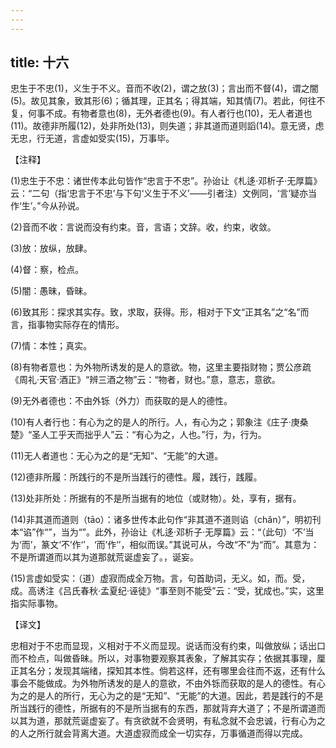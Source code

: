 ```yaml
---
---
---
```

title: 十六
---



忠生于不忠(1)，义生于不义。音而不收(2)，谓之放(3)；言出而不督(4)，谓之闇(5)。故见其象，致其形(6)；循其理，正其名；得其端，知其情(7)。若此，何往不复，何事不成。有物者意也(8)，无外者德也(9)。有人者行也(10)，无人者道也(11)。故德非所履(12)，处非所处(13)，则失道；非其道而道则謟(14)。意无贤，虑无忠，行无道，言虚如受实(15)，万事毕。

【注释】

(1)忠生于不忠：诸世传本此句皆作“忠言于不忠”。孙诒让《札迻·邓析子·无厚篇》云：“二句（指‘忠言于不忠’与下句‘义生于不义’——引者注）文例同，‘言’疑亦当作‘生’。”今从孙说。

(2)音而不收：言说而没有约束。音，言语；文辞。收，约束，收敛。

(3)放：放纵，放肆。

(4)督：察，检点。

(5)闇：愚昧，昏昧。

(6)致其形：探求其实存。致，求取，获得。形，相对于下文“正其名”之“名”而言，指事物实际存在的情形。

(7)情：本性；真实。

(8)有物者意也：为外物所诱发的是人的意欲。物，这里主要指财物；贾公彦疏《周礼·天官·酒正》“辨三酒之物”云：“物者，财也。”意，意志，意欲。

(9)无外者德也：不由外铄（外力）而获取的是人的德性。

(10)有人者行也：有心为之的是人的所行。人，有心为之；郭象注《庄子·庚桑楚》“圣人工乎天而拙乎人”云：“有心为之，人也。”行，为，行为。

(11)无人者道也：无心为之的是“无知”、“无能”的大道。

(12)德非所履：所践行的不是所当践行的德性。履，践行，践履。

(13)处非所处：所据有的不是所当据有的地位（或财物）。处，享有，据有。

(14)非其道而道则（tāo）：诸多世传本此句作“非其道不道则谄（chǎn）”，明初刊本“谄”作“”，当为“”。此外，孙诒让《札迻·邓析子·无厚篇》云：“（此句）‘不’当为‘而’，篆文‘不’作‘’，‘而’作‘’，相似而误。”其说可从，今改“不”为“而”。其意为：不是所谓道而以其为道那就荒诞虚妄了。，诞妄。

(15)言虚如受实：（道）虚寂而成全万物。言，句首助词，无义。如，而。受，成。高诱注《吕氏春秋·孟夏纪·诬徒》“事至则不能受”云：“受，犹成也。”实，这里指实际事物。

【译文】

忠相对于不忠而显现，义相对于不义而显现。说话而没有约束，叫做放纵；话出口而不检点，叫做昏昧。所以，对事物要观察其表象，了解其实存；依据其事理，厘正其名分；发现其端绪，探知其本性。倘若这样，还有哪里会往而不返，还有什么事会不能做成。为外物所诱发的是人的意欲，不由外铄而获取的是人的德性。有心为之的是人的所行，无心为之的是“无知”、“无能”的大道。因此，若是践行的不是所当践行的德性，所据有的不是所当据有的东西，那就背弃大道了；不是所谓道而以其为道，那就荒诞虚妄了。有贪欲就不会贤明，有私念就不会忠诚，行有心为之的人之所行就会背离大道。大道虚寂而成全一切实存，万事循道而得以完成。